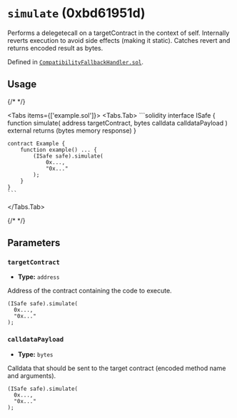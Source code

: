 


<LegacyCallout />

# `simulate` (0xbd61951d)



Performs a delegetecall on a targetContract in the context of self.
Internally reverts execution to avoid side effects (making it static). Catches revert and returns encoded result as bytes.




Defined in [`CompatibilityFallbackHandler.sol`](https://github.com/safe-global/safe-smart-account/tree/v1.3.0/contracts/handler/CompatibilityFallbackHandler.sol#L87).


## Usage

{/* <!-- vale off --> */}

<Tabs items={['example.sol']}>
  <Tabs.Tab>
    ```solidity
    interface ISafe {
        function simulate(
            address targetContract,
            bytes calldata calldataPayload
        ) external returns (bytes memory response)
    }

    contract Example {
        function example() ... {
            (ISafe safe).simulate(
                0x...,
                "0x..."
            );
        }
    }
    ```
  </Tabs.Tab>
</Tabs>

{/* <!-- vale on --> */}



## Parameters

### `targetContract`

  - **Type:** `address`

  Address of the contract containing the code to execute.

  ```solidity focus=2
  (ISafe safe).simulate(
    0x...,
    "0x..."
  );
  ```


### `calldataPayload`

  - **Type:** `bytes`

  Calldata that should be sent to the target contract (encoded method name and arguments).

  ```solidity focus=3
  (ISafe safe).simulate(
    0x...,
    "0x..."
  );
  ```





